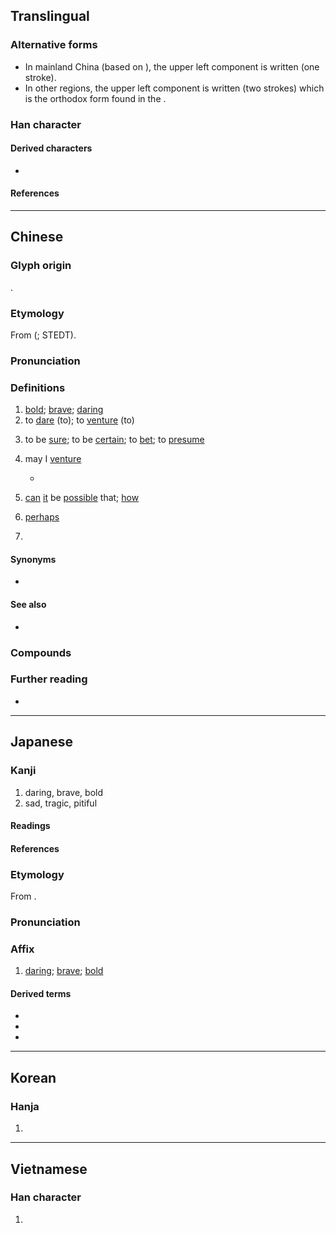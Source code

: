 {{character info}}
==Translingual==
{{Han stroke|Mainland China<br/>[[File:敢-bw.png|350px]]}}

===Alternative forms===
* In mainland China (based on {{w|Xin Zixing}} {{w2|zh|新字形}}), the upper left component is written {{l|mul|乛}} (one stroke).
* In other regions, the upper left component is written {{l|mul|丅}} (two strokes) which is the orthodox form found in the {{w|Kangxi dictionary}}.

===Han character===
{{Han char|rn=66|rad=攴|as=08|sn=12|snm++=11|four=18140,18440|canj=NJOK,MJOK|ids=⿰⿱乛耳攵(G),⿰⿱丅耳攵(HTJKV)}}

====Derived characters====
* {{l|mul|[[㒈]], [[噉]], [[𡑒]], [[㜟]], [[𢕭]], [[㦑]], [[撖]], [[澉]], [[㺖]], [[䧩]], [[𣊟]], [[橄]], [[瞰]], [[𥕵]], [[𥼲]], [[𦗪]], [[𦪧]], [[𧗐]], [[譀]], [[豃]], [[𧸂]], [[𨅺]], [[𮡜]], [[𨬒]], [[𩍉]], [[䭛]], [[䲎]], [[𪉿]]([[𬸹]]), [[𡪯]], [[𭗐]], [[䆻]], [[𥴊]], [[𫶔]], [[憨]], [[饏]], [[𠣽]], [[𭅞]], [[𠪚]], [[𤺍]], [[嚴]]/[[𫿞]]([[厳]]/[[严]]), [[闞]]([[阚]]), [[鬫]]}}

====References====
{{Han ref|kx=0472.260|dkj=13260|dj=0825.130|hdz=21463.090|uh=6562}}

----

==Chinese==
{{zh-forms|alt=攼-second round simplified}}

===Glyph origin===
{{Han etym}}
{{Han compound|爭|甘|ls=psc|c1=s|c2=p|t1=to fight}}.

===Etymology===
From {{inh|zh|sit-pro|*s/m-wam||to dare}} ({{zh-ref|Schuessler, 2007}}; STEDT).

===Pronunciation===
{{zh-pron
|m=gǎn
|m-s=gan3
|c=gam2
|c-t=gam2
|g=gon3
|h=pfs=kám/s:kam;gd=gam3
|h_note=Southern Sixian kam - variant used for the rhetorical/interrogative adverb
|j=gan2
|mb=gǒ̤ng
|md=gāng
|mn=ml,tw,sg:káⁿ/kám/xm:kiám/xm:kán
|mn_note=káⁿ - vernacular (including the rhetorical adverb and "perhaps" in Xiamen, Quanzhou, Zhangzhou); kám - literary (including the rhetorical adverb and "perhaps" in Xiamen, as well as the rhetorical/interrogative adverb in Taiwan); kiám/kán - variants used for the rhetorical adverb
|mn-t=gan2
|w=2koe
|x=gan3
|mc=y
|oc=y
|ma=y
|cat=a,v,adv
}}

===Definitions===
{{zh-hanzi}}

# [[bold]]; [[brave]]; [[daring]]
# to [[dare]] (to); to [[venture]] (to)
#: {{zh-x|我們 必須 敢 想，敢 說，敢 幹。|We must '''dare to''' think, speak up and act.}}
#: {{zh-x|他 不 敢 正 眼看 她。|He didn't '''dare to''' look at her in the face.}}
#: {{zh-x|在 那 個 風雨 交加 的 夜晚，很 少 有人 敢 出去。|Very few people '''ventured to''' go out on that stormy night.}}
#: {{zh-x|你 敢 坐 飛機 飛行 嗎？|Will you '''venture''' a flight in an air plane?}}
# to be [[sure]]; to be [[certain]]; to [[bet]]; to [[presume]]
#: {{zh-x|敢 肯定|to be sure, to be certain}}
#: {{zh-x|敢 說|to be sure, to be certain}}
#: {{zh-x|我 敢 說 你 解決 不 了 這 個 難題。|I bet you can't do this puzzle.}}
# {{lb|zh|polite}} may I [[venture]]
#: {{zh-x|敢 問|may I ask}}
#* {{zh-x|敢 問 路 在 何方？路 在 脚下。|May I ask where is the road? The road is beneath our feet.|ref='''1986''', {{w2|zh|閻肅}} {{w|Yan Su}} (lyricist) & {{w2|zh|許鏡清}} Xu Jingqing (composer),《敢問路在何方》"May I ask where is the road?"}}
# {{lb|zh|literary|or|Hokkien|Teochew|Taiwanese Hakka|rhetorical question}} [[can]] [[it]] be [[possible]] that; [[how]]
#: {{zh-alt-inline|豈}}
#: {{zh-x|敢 通 按呢？|'''How''' could it be like this?|TW}}
# {{lb|zh|archaic|or|Xiamen|Quanzhou|Zhangzhou|_|Hokkien}} [[perhaps]]
# {{lb|zh|Taiwanese Hokkien & Hakka}} {{n-g|Interrogative adverb, placed before the verb to create a yes-no question.}}
#: {{zh-alt-inline|咁|甘|干}}
#: {{zh-x|你 敢 有閒？|Are you free?|TW}}

====Synonyms====
* {{s|can it be possible that}}
{{zh-dial|難道}}

====See also====
* {{zh-l|肯}}

===Compounds===
{{zh-der|fold=1|敢保|敢當|敢怒而不敢言|敢情|敢請|敢是|敢死隊|敢問|敢於|敢作敢當|不敢告勞|不敢出氣|不敢|不敢妄言|不敢吭聲|何敢|怕敢|不敢當|不敢後人|愧不敢當|勇敢|不敢從命|勇猛果敢|到敢|不敢欺|不敢則聲|敢則是|敢做敢當|敢待|敢則|敢自|敢言|敢緊|敢攀玉趾|敢死軍|未敢|石敢當|敢死|敢死士|敢勇當先|敢怕|敢作敢為|果敢|正色敢言|敢且|敢只是|敢莫是|膽敢|竟敢|鬼子敢爾|豈敢|莫敢是|莫敢誰何|敢若:káⁿ-ná;Min Nan}}

===Further reading===
* {{thcwd|8439}}

{{zh-cat|Beginning}}

----

==Japanese==

===Kanji===
{{ja-kanji|rs=攵12|grade=c}}

# daring, brave, bold
# sad, tragic, pitiful

====Readings====
{{ja-readings
|on=かん
|kun=あ-えて, あ-えない, あ-えず
}}

====References====
{{ja-kref
|jis=343A
|ku=20-26
|shift=8AB8
|euc=B4BA
|freq=1,859
|nelson=2,054
|newnelson=2,350
|halpern=1,706
|kld=1,121
|heisig=826
|tuttle=4i8.5
}}

===Etymology===
{{ja-kanjitab|かん|yomi=on}}
From {{der|ja|ltc|sort=かん|-}} {{ltc-l|敢}}.

===Pronunciation===
{{ja-pron|かん|y=on}}

===Affix===
{{ja-pos|affix|かん}}

# [[daring]]; [[brave]]; [[bold]]

====Derived terms====
{{der-top}}
* {{ja-r|敢行|かんこう}}
* {{ja-r|敢然|かんぜん}}
* {{ja-r|敢闘|かんとう}}
{{der-bottom}}

----

==Korean==

===Hanja===
{{ko-hanja|감히|감}}

# {{hanja form of|감|[[dare]]}}

----

==Vietnamese==

===Han character===
{{vi-readings|reading=cám, cảm, dám|rs=攴07}}

# {{rfdef|vi|sort=攴07}}